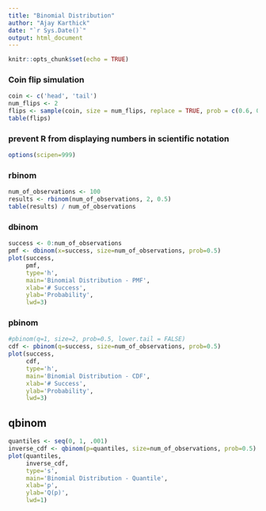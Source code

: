 ```yaml
---
title: "Binomial Distribution"
author: "Ajay Karthick"
date: "`r Sys.Date()`"
output: html_document
---
```


```r
knitr::opts_chunk$set(echo = TRUE)
```

### Coin flip simulation

```r
coin <- c('head', 'tail')
num_flips <- 2
flips <- sample(coin, size = num_flips, replace = TRUE, prob = c(0.6, 0.4))
table(flips)
```

### prevent R from displaying numbers in scientific notation 
```r
options(scipen=999)
```

### rbinom

```r
num_of_observations <- 100
results <- rbinom(num_of_observations, 2, 0.5)
table(results) / num_of_observations
```


### dbinom
```r
success <- 0:num_of_observations
pmf <- dbinom(x=success, size=num_of_observations, prob=0.5)
plot(success, 
     pmf,
     type='h',
     main='Binomial Distribution - PMF',
     xlab='# Success',
     ylab='Probability',
     lwd=3)
```

### pbinom
```r
#pbinom(q=1, size=2, prob=0.5, lower.tail = FALSE)
cdf <- pbinom(q=success, size=num_of_observations, prob=0.5)
plot(success, 
     cdf,
     type='h',
     main='Binomial Distribution - CDF',
     xlab='# Success',
     ylab='Probability',
     lwd=3)

```



## qbinom
```r
quantiles <- seq(0, 1, .001)
inverse_cdf <- qbinom(p=quantiles, size=num_of_observations, prob=0.5)
plot(quantiles, 
     inverse_cdf,
     type='s',
     main='Binomial Distribution - Quantile',
     xlab='p',
     ylab='Q(p)',
     lwd=1)
```

